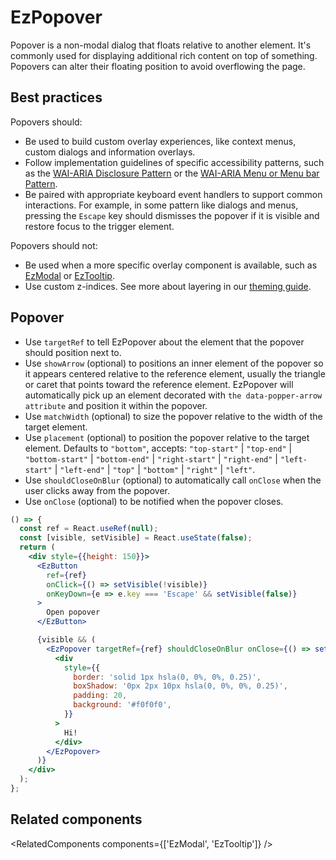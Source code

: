 
<Meta of={DefaultStories} name="Docs" />
<TableOfContents />

# EzPopover

<MigrationAlert component="ez-popover" />

Popover is a non-modal dialog that floats relative to another element. It's commonly used for displaying additional rich content on top of something. Popovers can alter their floating position to avoid overflowing the page.

<Unstyled>
  <EzAlert
    headline="Heads up!"
    tagline="EzPopover is a low-level building block for building more complex interactions like context menus, custom dialogs and information overlays. Additional care should be taken to ensure the interactions you are building are accessible, in particular, when handling user events, key presses and focus."
    use="info"
  />
</Unstyled>

## Best practices

Popovers should:

- Be used to build custom overlay experiences, like context menus, custom dialogs and information overlays.
- Follow implementation guidelines of specific accessibility patterns, such as the [WAI-ARIA Disclosure Pattern](https://www.w3.org/TR/wai-aria-practices/#disclosure) or the [WAI-ARIA Menu or Menu bar Pattern](https://www.w3.org/TR/wai-aria-practices/#menu).
- Be paired with appropriate keyboard event handlers to support common interactions. For example, in some pattern like dialogs and menus, pressing the `Escape` key should dismisses the popover if it is visible and restore focus to the trigger element.

Popovers should not:

- Be used when a more specific overlay component is available, such as [EzModal](?path=/docs/feedback-ezmodal--docs) or [EzTooltip](?path=/docs/feedback-eztooltip--docs).
- Use custom z-indices. See more about layering in our [theming guide](?path=/docs/guides-theming--docs#layering).

## Popover

- Use `targetRef` to tell EzPopover about the element that the popover should position next to.
- Use `showArrow` (optional) to positions an inner element of the popover so it appears centered relative to the reference element, usually the triangle or caret that points toward the reference element. EzPopover will automatically pick up an element decorated with `the data-popper-arrow attribute` and position it within the popover.
- Use `matchWidth` (optional) to size the popover relative to the width of the target element.
- Use `placement` (optional) to position the popover relative to the target element. Defaults to `"bottom"`, accepts: `"top-start"` | `"top-end"` | `"bottom-start"` | `"bottom-end"` | `"right-start"` | `"right-end"` | `"left-start"` | `"left-end"` | `"top"` | `"bottom"` | `"right"` | `"left"`.
- Use `shouldCloseOnBlur` (optional) to automatically call `onClose` when the user clicks away from the popover.
- Use `onClose` (optional) to be notified when the popover closes.

```jsx
() => {
  const ref = React.useRef(null);
  const [visible, setVisible] = React.useState(false);
  return (
    <div style={{height: 150}}>
      <EzButton
        ref={ref}
        onClick={() => setVisible(!visible)}
        onKeyDown={e => e.key === 'Escape' && setVisible(false)}
      >
        Open popover
      </EzButton>

      {visible && (
        <EzPopover targetRef={ref} shouldCloseOnBlur onClose={() => setVisible(false)}>
          <div
            style={{
              border: 'solid 1px hsla(0, 0%, 0%, 0.25)',
              boxShadow: '0px 2px 10px hsla(0, 0%, 0%, 0.25)',
              padding: 20,
              background: '#f0f0f0',
            }}
          >
            Hi!
          </div>
        </EzPopover>
      )}
    </div>
  );
};
```

## Related components

<RelatedComponents components={['EzModal', 'EzTooltip']} />
